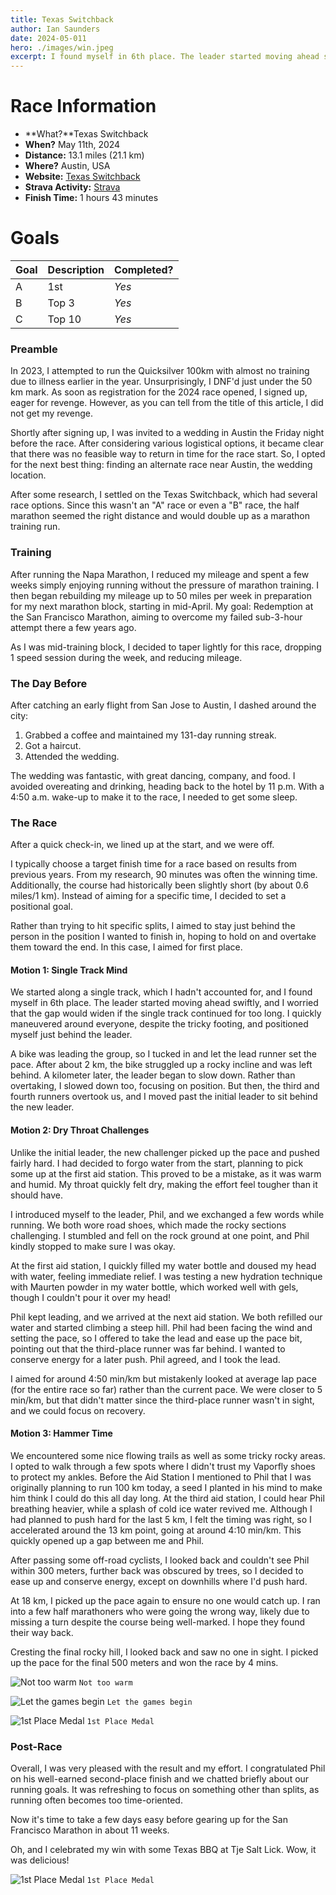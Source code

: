```yaml
---
title: Texas Switchback
author: Ian Saunders
date: 2024-05-011
hero: ./images/win.jpeg
excerpt: I found myself in 6th place. The leader started moving ahead swiftly, and I worried that the gap would widen if the single track continued for too long.
--- 
```


# Race Information
* **What?**Texas Switchback
* **When?** May 11th, 2024
* **Distance:** 13.1 miles (21.1 km)
* **Where?** Austin, USA
* **Website:** [Texas Switchback](https://trailroots.com/texas-switchback)
* **Strava Activity:** [Strava](https://www.strava.com/activities/11385688767/overview)
* **Finish Time:** 1 hours 43 minutes

# Goals
| Goal | Description | Completed? |
|------|-------------|------------|
| A    | 1st      | *Yes*      |
| B    | Top 3      | *Yes*       |
| C    | Top 10      | *Yes*       |

### Preamble

In 2023, I attempted to run the Quicksilver 100km with almost no training due to illness earlier in the year. Unsurprisingly, I DNF'd just under the 50 km mark. As soon as registration for the 2024 race opened, I signed up, eager for revenge. However, as you can tell from the title of this article, I did not get my revenge.

Shortly after signing up, I was invited to a wedding in Austin the Friday night before the race. After considering various logistical options, it became clear that there was no feasible way to return in time for the race start. So, I opted for the next best thing: finding an alternate race near Austin, the wedding location.

After some research, I settled on the Texas Switchback, which had several race options. Since this wasn't an "A" race or even a "B" race, the half marathon seemed the right distance and would double up as a marathon training run.

### Training

After running the Napa Marathon, I reduced my mileage and spent a few weeks simply enjoying running without the pressure of marathon training. I then began rebuilding my mileage up to 50 miles per week in preparation for my next marathon block, starting in mid-April. My goal: Redemption at the San Francisco Marathon, aiming to overcome my failed sub-3-hour attempt there a few years ago.

As I was mid-training block, I decided to taper lightly for this race, dropping 1 speed session during the week, and reducing mileage. 

### The Day Before

After catching an early flight from San Jose to Austin, I dashed around the city:

1. Grabbed a coffee and maintained my 131-day running streak.
2. Got a haircut.
3. Attended the wedding.

The wedding was fantastic, with great dancing, company, and food. I avoided overeating and drinking, heading back to the hotel by 11 p.m. With a 4:50 a.m. wake-up to make it to the race, I needed to get some sleep.

### The Race

After a quick check-in, we lined up at the start, and we were off.

I typically choose a target finish time for a race based on results from previous years. From my research, 90 minutes was often the winning time. Additionally, the course had historically been slightly short (by about 0.6 miles/1 km). Instead of aiming for a specific time, I decided to set a positional goal.

Rather than trying to hit specific splits, I aimed to stay just behind the person in the position I wanted to finish in, hoping to hold on and overtake them toward the end. In this case, I aimed for first place.

#### Motion 1: Single Track Mind

We started along a single track, which I hadn't accounted for, and I found myself in 6th place. The leader started moving ahead swiftly, and I worried that the gap would widen if the single track continued for too long. I quickly maneuvered around everyone, despite the tricky footing, and positioned myself just behind the leader.

A bike was leading the group, so I tucked in and let the lead runner set the pace. After about 2 km, the bike struggled up a rocky incline and was left behind. A kilometer later, the leader began to slow down. Rather than overtaking, I slowed down too, focusing on position. But then, the third and fourth runners overtook us, and I moved past the initial leader to sit behind the new leader.

#### Motion 2: Dry Throat Challenges

Unlike the initial leader, the new challenger picked up the pace and pushed fairly hard. I had decided to forgo water from the start, planning to pick some up at the first aid station. This proved to be a mistake, as it was warm and humid. My throat quickly felt dry, making the effort feel tougher than it should have.

I introduced myself to the leader, Phil, and we exchanged a few words while running. We both wore road shoes, which made the rocky sections challenging. I stumbled and fell on the rock ground at one point, and Phil kindly stopped to make sure I was okay.

At the first aid station, I quickly filled my water bottle and doused my head with water, feeling immediate relief. I was testing a new hydration technique with Maurten powder in my water bottle, which worked well with gels, though I couldn't pour it over my head!

Phil kept leading, and we arrived at the next aid station. We both refilled our water and started climbing a steep hill. Phil had been facing the wind and setting the pace, so I offered to take the lead and ease up the pace bit, pointing out that the third-place runner was far behind. I wanted to conserve energy for a later push. Phil agreed, and I took the lead.

I aimed for around 4:50 min/km but mistakenly looked at average lap pace (for the entire race so far) rather than the current pace. We were closer to 5 min/km, but that didn't matter since the third-place runner wasn't in sight, and we could focus on recovery.

#### Motion 3: Hammer Time

We encountered some nice flowing trails as well as some tricky rocky areas. I opted to walk through a few spots where I didn't trust my Vaporfly shoes to protect my ankles. Before the Aid Station I mentioned to Phil that I was originally planning to run 100 km today, a seed I planted in his mind to make him think I could do this all day long. At the third aid station, I could hear Phil breathing heavier, while a splash of cold ice water revived me. Although I had planned to push hard for the last 5 km, I felt the timing was right, so I accelerated around the 13 km point, going at around 4:10 min/km. This quickly opened up a gap between me and Phil.

After passing some off-road cyclists, I looked back and couldn't see Phil within 300 meters, further back was obscured by trees, so I decided to ease up and conserve energy, except on downhills where I'd push hard.

At 18 km, I picked up the pace again to ensure no one would catch up. I ran into a few half marathoners who were going the wrong way, likely due to missing a turn despite the course being well-marked. I hope they found their way back.

Cresting the final rocky hill, I looked back and saw no one in sight. I picked up the pace for the final 500 meters and won the race by 4 mins.

![Not too warm](/images/start1.jpeg)
`Not too warm`

![Let the games begin](/images/start2.jpeg)
`Let the games begin`

![1st Place Medal](/images/win.jpeg)
`1st Place Medal`

### Post-Race

Overall, I was very pleased with the result and my effort. I congratulated Phil on his well-earned second-place finish and we chatted briefly about our running goals. It was refreshing to focus on something other than splits, as running often becomes too time-oriented.

Now it's time to take a few days easy before gearing up for the San Francisco Marathon in about 11 weeks.

Oh, and I celebrated my win with some Texas BBQ at Tje Salt Lick. Wow, it was delicious!



![1st Place Medal](/images/bbq.jpeg)
`1st Place Medal`